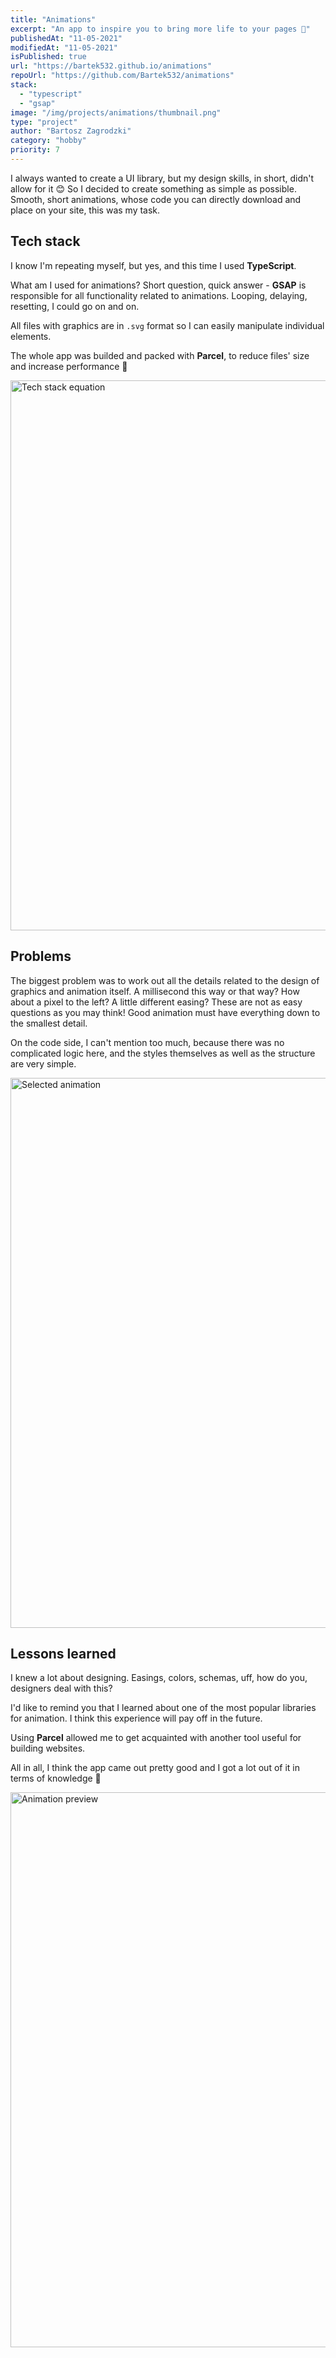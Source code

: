 ```yaml
---
title: "Animations"
excerpt: "An app to inspire you to bring more life to your pages 🌊"
publishedAt: "11-05-2021"
modifiedAt: "11-05-2021"
isPublished: true
url: "https://bartek532.github.io/animations"
repoUrl: "https://github.com/Bartek532/animations"
stack:
  - "typescript"
  - "gsap"
image: "/img/projects/animations/thumbnail.png"
type: "project"
author: "Bartosz Zagrodzki"
category: "hobby"
priority: 7
---
```


<div id="introduction">
  I always wanted to create a UI library, but my design skills, in short, didn't allow for it 😊 So
  I decided to create something as simple as possible. Smooth, short animations, whose code you can
  directly download and place on your site, this was my task.
</div>

## Tech stack

I know I'm repeating myself, but yes, and this time I used **TypeScript**.

What am I used for animations? Short question, quick answer - **GSAP** is responsible for all functionality related to animations. Looping, delaying, resetting, I could go on and on.

All files with graphics are in `.svg` format so I can easily manipulate individual elements.

The whole app was builded and packed with **Parcel**, to reduce files' size and increase performance 💪

<Image
  src="/img/projects/animations/stack-equation.png"
  alt="Tech stack equation"
  width="1200"
  height="880"
/>

## Problems

The biggest problem was to work out all the details related to the design of graphics and animation itself. A millisecond this way or that way? How about a pixel to the left? A little different easing? These are not as easy questions as you may think! Good animation must have everything down to the smallest detail.

On the code side, I can't mention too much, because there was no complicated logic here, and the styles themselves as well as the structure are very simple.

<Image
  src="/img/projects/animations/preview.png"
  alt="Selected animation "
  width="1200"
  height="880"
/>

## Lessons learned

I knew a lot about designing. Easings, colors, schemas, uff, how do you, designers deal with this?

I'd like to remind you that I learned about one of the most popular libraries for animation. I think this experience will pay off in the future.

Using **Parcel** allowed me to get acquainted with another tool useful for building websites.

All in all, I think the app came out pretty good and I got a lot out of it in terms of knowledge 💪

<Image
  src="/img/projects/animations/display.gif"
  alt="Animation preview"
  width="1120"
  height="888"
/>
